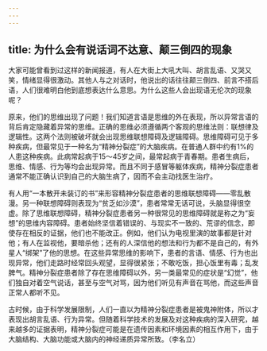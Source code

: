 ```yaml
---
---
---
```

title: 为什么会有说话词不达意、颠三倒四的现象
---




大家可能曾看到过这样的新闻报道，有人在大街上大吼大叫、胡言乱语、又哭又笑，情绪显得很激动。其他人与之对话时，他说出的话往往颠三倒四、前言不搭后语，人们很难明白他到底想表达什么意思。为什么这些人会出现语无伦次的现象呢？

原来，他们的思维出现了问题！我们知道言语是思维的外在表现，所以异常言语的背后肯定隐藏着异常的思维。正确的思维必须遵循两个客观的思维法则：联想律及逻辑性。这两个法则被破坏就会出现思维联想障碍及逻辑障碍。思维障碍可见于多种疾病，但最常见于一种名为“精神分裂症”的大脑疾病。在普通人群中约有1%的人患这种疾病。此病常起病于15～45岁之间，最常起病于青春期。患者生病后，思维、情感、行为等均会出现异常。而且不同于感冒等躯体疾病，精神分裂症患者通常不能正确认识到自己的大脑生病了，因而不会主动找医生治疗。

有人用“一本散开未装订的书”来形容精神分裂症患者的思维联想障碍——零乱散漫。另一种联想障碍则表现为“贫乏如沙漠”，患者常常无话可说，头脑显得很空虚。除了思维联想障碍，精神分裂症患者另一种很常见的思维障碍就是称之为“妄想”的思维内容障碍。患者始终坚信着错误的、与现实不一致的、荒谬的信念，即使存在相反的证据，他们也不能改正。例如，他们认为电视里演的故事都是针对他；有人在监视他，要暗杀他；还有的人深信他的想法和行为都不是自己的，有外星人“绑架”了他的思想。在这些异常思维的影响下，患者的言语、情感、行为也出现异常，他们走路时经常回头观望，显得很紧张；不敢吃饭，担心饭里有毒；乱发脾气。精神分裂症患者除了存在思维障碍以外，另一类最常见的症状是“幻觉”，他们独自对着空气说话，甚至与空气对骂，因为他们听见有声音在骂他，而这些声音正常人都听不见。



古时候，由于科学发展限制，人们一直以为精神分裂症患者是被鬼神附体，所以才表现出胡言乱语、行为异常。但随着科学技术的发展及对这种疾病的深入研究，越来越多的证据表明，精神分裂症可能是在遗传因素和环境因素的相互作用下，由于大脑结构、大脑功能或大脑内的神经递质异常所致。（李名立）